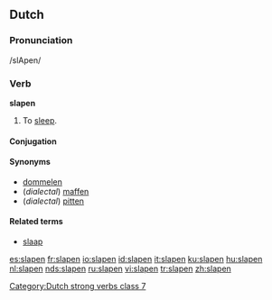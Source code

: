 ==Dutch==

===Pronunciation===
/slApen/

===Verb===
'''slapen'''
# To [[sleep]].

====Conjugation====
{{nl-verb|slaap|slaapt|sliep|sliepen|hebben|geslapen|slape}}

[[Category:Dutch strong verbs class 7]]

====Synonyms====
* [[dommelen]]
* (''dialectal'') [[maffen]]
* (''dialectal'') [[pitten]]

====Related terms====
* [[slaap]]

[[es:slapen]]
[[fr:slapen]]
[[io:slapen]]
[[id:slapen]]
[[it:slapen]]
[[ku:slapen]]
[[hu:slapen]]
[[nl:slapen]]
[[nds:slapen]]
[[ru:slapen]]
[[vi:slapen]]
[[tr:slapen]]
[[zh:slapen]]